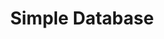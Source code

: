 ---
title: Simple Database  
description: an example showing the usage of the one of the most popular Swift libraries GRDB.swift for working with the SQLite3  
---